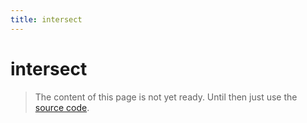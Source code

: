 ```yaml
---
title: intersect
---
```


# intersect

> The content of this page is not yet ready. Until then just use the [source code](https://github.com/fabian-hiller/valibot/blob/main/library/src/schemas/intersect/intersect.ts).
